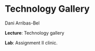 # Technology Gallery

Dani Arribas-Bel

**Lecture**: Technology gallery

**Lab**: Assignment II clinic.